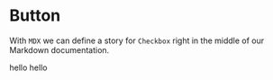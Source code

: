 
<Meta title="Atoms/Button" component={PrimaryButton} />

# Button

With `MDX` we can define a story for `Checkbox` right in the middle of our Markdown documentation.

<Canvas>
  <Story name="Primary">
    <PrimaryButton>hello</PrimaryButton>
  </Story>
  <Story name="Secondary">
    <SecondaryButton>hello</SecondaryButton>
  </Story>
</Canvas>
